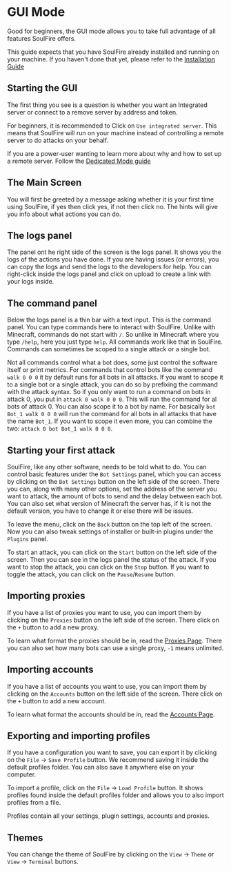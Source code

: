 # GUI Mode

Good for beginners, the GUI mode allows you to take full advantage of all features SoulFire offers.

This guide expects that you have SoulFire already installed and running on your machine.
If you haven't done that yet, please refer to the [Installation Guide](/docs/installation)

## Starting the GUI

The first thing you see is a question is whether you want an Integrated server
or connect to a remove server by address and token.

For beginners, it is recommended to Click on `Use integrated server`.
This means that SoulFire will run on your machine instead of controlling a remote server to do attacks on your behalf.

If you are a power-user wanting to learn more about why and how to set up a remote server. Follow the [Dedicated Mode guide](/docs/guides/dedicated-mode)

## The Main Screen

You will first be greeted by a message asking whether it is your first time using SoulFire,
if yes then click yes, if not then click no.
The hints will give you info about what actions you can do.

## The logs panel

The panel ont he right side of the screen is the logs panel.
It shows you the logs of the actions you have done.
If you are having issues (or errors), you can copy the logs and send the logs to the developers for help.
You can right-click inside the logs panel and click on upload to create a link with your logs inside.

## The command panel

Below the logs panel is a thin bar with a text input.
This is the command panel.
You can type commands here to interact with SoulFire.
Unlike with Minecraft, commands do not start with `/`.
So unlike in Minecraft where you type `/help`, here you just type `help`.
All commands work like that in SoulFire.
Commands can sometimes be scoped to a single attack or a single bot.

Not all commands control what a bot does, some just control the software itself or print metrics.
For commands that control bots like the command `walk 0 0 0` it by default runs for all bots in all attacks.
If you want to scope it to a single bot or a single attack, you can do so by prefixing the command with the attack syntax.
So if you only want to run a command on bots in attack 0, you put in `attack 0 walk 0 0 0`.
This will run the command for al bots of attack 0.
You can also scope it to a bot by name. For basically `bot Bot_1 walk 0 0 0` will
run the command for all bots in all attacks that have the name `Bot_1`.
If you want to scope it even more, you can combine the two: `attack 0 bot Bot_1 walk 0 0 0`.

## Starting your first attack

SoulFire, like any other software, needs to be told what to do.
You can control basic features under the `Bot Settings` panel, which you can access by clicking
on the `Bot Settings` button on the left side of the screen.
There you can, along with many other options, set the address of the server you want to attack, the amount of bots to send and the delay between each bot.
You can also set what version of Minecraft the server has, if it is not the default version, you have to change it or else there will be issues.

To leave the menu, click on the `Back` button on the top left of the screen.
Now you can also tweak settings of installer or built-in plugins under the `Plugins` panel.

To start an attack, you can click on the `Start` button on the left side of the screen.
Then you can see in the logs panel the status of the attack.
If you want to stop the attack, you can click on the `Stop` button.
If you want to toggle the attack, you can click on the `Pause`/`Resume` button.

## Importing proxies

If you have a list of proxies you want to use, you can import them by clicking on the `Proxies` button on the left side of the screen.
There click on the `+` button to add a new proxy.

To learn what format the proxies should be in, read the [Proxies Page](/docs/usage/proxies).
There you can also set how many bots can use a single proxy, `-1` means unlimited.

## Importing accounts

If you have a list of accounts you want to use, you can import them by clicking on the `Accounts` button on the left side of the screen.
There click on the `+` button to add a new account.

To learn what format the accounts should be in, read the [Accounts Page](/docs/usage/accounts).

## Exporting and importing profiles

If you have a configuration you want to save, you can export it by clicking on the `File` -> `Save Profile` button.
We recommend saving it inside the default profiles folder. You can also save it anywhere else on your computer.

To import a profile, click on the `File` -> `Load Profile` button.
It shows profiles found inside the default profiles folder and allows you to also import profiles from a file.

Profiles contain all your settings, plugin settings, accounts and proxies.

## Themes

You can change the theme of SoulFire by clicking on the `View` -> `Theme` or `View` -> `Terminal` buttons.
